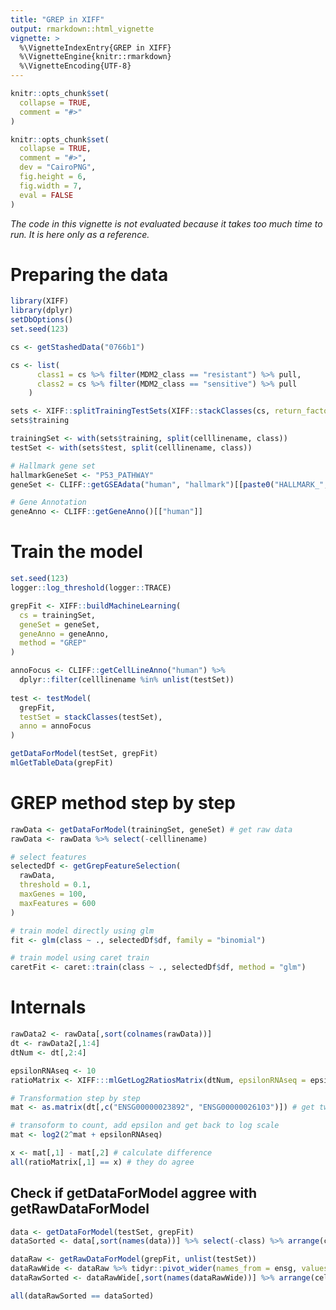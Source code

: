 ```yaml
---
title: "GREP in XIFF"
output: rmarkdown::html_vignette
vignette: >
  %\VignetteIndexEntry{GREP in XIFF}
  %\VignetteEngine{knitr::rmarkdown}
  %\VignetteEncoding{UTF-8}
---
```


```r
knitr::opts_chunk$set(
  collapse = TRUE,
  comment = "#>"
)
```

```r
knitr::opts_chunk$set(
  collapse = TRUE,
  comment = "#>",
  dev = "CairoPNG",
  fig.height = 6,
  fig.width = 7,
  eval = FALSE
)
```

*The code in this vignette is not evaluated because it takes too much time to run. It is here only as a reference.*

# Preparing the data

```r
library(XIFF)
library(dplyr)
setDbOptions()
set.seed(123)

cs <- getStashedData("0766b1")

cs <- list(
      class1 = cs %>% filter(MDM2_class == "resistant") %>% pull,
      class2 = cs %>% filter(MDM2_class == "sensitive") %>% pull
    )

sets <- XIFF::splitTrainingTestSets(XIFF::stackClasses(cs, return_factor = TRUE), 0.2)
sets$training

trainingSet <- with(sets$training, split(celllinename, class))
testSet <- with(sets$test, split(celllinename, class))

# Hallmark gene set
hallmarkGeneSet <- "P53_PATHWAY"
geneSet <- CLIFF::getGSEAdata("human", "hallmark")[[paste0("HALLMARK_", hallmarkGeneSet)]]

# Gene Annotation
geneAnno <- CLIFF::getGeneAnno()[["human"]]
```

# Train the model

```r
set.seed(123)
logger::log_threshold(logger::TRACE)

grepFit <- XIFF::buildMachineLearning(
  cs = trainingSet,
  geneSet = geneSet,
  geneAnno = geneAnno,
  method = "GREP"
)

annoFocus <- CLIFF::getCellLineAnno("human") %>%
  dplyr::filter(celllinename %in% unlist(testSet))
  
test <- testModel(
  grepFit,
  testSet = stackClasses(testSet),
  anno = annoFocus
)

```

```r
getDataForModel(testSet, grepFit)
mlGetTableData(grepFit)
```

# GREP method step by step

```r
rawData <- getDataForModel(trainingSet, geneSet) # get raw data
rawData <- rawData %>% select(-celllinename)

# select features
selectedDf <- getGrepFeatureSelection(
  rawData,
  threshold = 0.1,
  maxGenes = 100,
  maxFeatures = 600
)

# train model directly using glm
fit <- glm(class ~ ., selectedDf$df, family = "binomial")

# train model using caret train
caretFit <- caret::train(class ~ ., selectedDf$df, method = "glm")

```
# Internals

```r
rawData2 <- rawData[,sort(colnames(rawData))]
dt <- rawData2[,1:4]
dtNum <- dt[,2:4]

epsilonRNAseq <- 10
ratioMatrix <- XIFF:::mlGetLog2RatiosMatrix(dtNum, epsilonRNAseq = epsilonRNAseq)

# Transformation step by step
mat <- as.matrix(dt[,c("ENSG00000023892", "ENSG00000026103")]) # get two columns

# transoform to count, add epsilon and get back to log scale
mat <- log2(2^mat + epsilonRNAseq) 

x <- mat[,1] - mat[,2] # calculate difference
all(ratioMatrix[,1] == x) # they do agree

```
## Check if getDataForModel aggree with getRawDataForModel

```r
data <- getDataForModel(testSet, grepFit)
dataSorted <- data[,sort(names(data))] %>% select(-class) %>% arrange(celllinename)

dataRaw <- getRawDataForModel(grepFit, unlist(testSet))
dataRawWide <- dataRaw %>% tidyr::pivot_wider(names_from = ensg, values_from = score)
dataRawSorted <- dataRawWide[,sort(names(dataRawWide))] %>% arrange(celllinename)

all(dataRawSorted == dataSorted)

```

